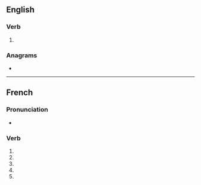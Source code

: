 {{also|salinisé}}
==English==

===Verb===
{{en-verb|salinis}}

# {{standard spelling of|from=non-Oxford British spelling|salinize|lang=en}}

===Anagrams===
* {{anagrams|en|Ainslies|Silesian|silanise}}

----

==French==

===Pronunciation===
* {{homophones|salinisent|salinises|lang=fr}}

===Verb===
{{fr-verb form}}

# {{inflection of|saliniser||1|s|pres|ind|lang=fr}}
# {{inflection of|saliniser||3|s|pres|ind|lang=fr}}
# {{inflection of|saliniser||1|s|pres|sub|lang=fr}}
# {{inflection of|saliniser||3|s|pres|sub|lang=fr}}
# {{inflection of|saliniser||2|s|imp|lang=fr}}